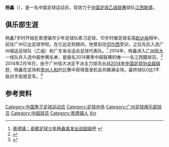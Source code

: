{{Infobox football biography
| name           = 杨鑫
| image          = 
| fullname       = 杨鑫
| height         = {{height|m=1.85}}
| birth_date     = {{birth date and age|1994|1|25|df=y}}
| birth_place    = [[中国|中国]][[江西省|江西省]][[景德镇市|景德镇市]]
| currentclub    = [[广州恒大淘宝足球俱乐部|广州恒大淘宝]]
| clubnumber     = 23
| position       = [[中场|中场]]
| youthyears1    = 
| youthclubs1    = 亿达足球学校
| youthyears2    = 2013
| youthclubs2    = [[广州恒大足球俱乐部|广州恒大]]
| years1         = 2014–
| clubs1         = [[广州恒大淘宝足球俱乐部|广州恒大淘宝]]
| caps1          = 0
| goals1         = 0
| nationalyears1 =  
| nationalteam1  = 
| nationalcaps1  = 
| nationalgoals1 = 
| pcupdate       = 2015年1月1日
}}
'''杨鑫'''（{{bd|1994年|1月25日|||Yang Xin}}），是一名中国足球运动员，现效力于[[中国足球乙级联赛|中国足球乙级联赛]]球队[[江西联盛足球俱乐部|江西联盛]]。

==俱乐部生涯==
杨鑫7岁时开始在景德镇市少年足球队练习足球，10岁时被足球名宿[[赵达裕|赵达裕]]相中，前往广州亿达足球学校。在亿达足校期间，他曾前往[[切尔西足球俱乐部|切尔西]]受训，之后先后入选广州城运足球队（乙组）和广东省全运会足球代表队。<ref>[http://news.jxntv.cn/jiangxi/20140218/74296.shtml 景德镇：瓷都足球少年杨鑫首发出战超级杯] {{webarchive|url=https://web.archive.org/web/20140919032522/http://news.jxntv.cn/jiangxi/20140218/74296.shtml |date=2014-09-19 }}</ref> 2014年，杨鑫进入[[广州恒大足球俱乐部|广州恒大]]一线队并入选中超参赛名单，是报名2014赛季中超联赛的唯一一名江西籍球员。<ref>{{Cite web |url=http://news.163.com/14/0308/08/9MQ5M8B000014Q4P.html |title=恒大小将杨鑫属于江西的1/526 |access-date=2015-05-05 |archive-url=https://web.archive.org/web/20160304131038/http://news.163.com/14/0308/08/9MQ5M8B000014Q4P.html |archive-date=2016-03-04 |dead-url=yes }}</ref> 2014年2月16日，由于广州恒大决定不派主力球员出战[[2014年中国足球协会超级杯|2014年中国足球协会超级杯]]，杨鑫在这场和[[贵州人和足球俱乐部|贵州人和]]的比赛中获得首发机会并踢满全场，最终球队0比1不敌对手屈居亚军。<ref>{{Cite web |url=http://sports.sina.com.cn/j/2014-02-16/15537024503.shtml |title=超级杯-穆斯利致胜头槌 人和1-0胜全替补恒大夺冠 |access-date=2015-05-05 |archive-date=2014-10-21 |archive-url=https://web.archive.org/web/20141021025701/http://sports.sina.com.cn/j/2014-02-16/15537024503.shtml |dead-url=no }}</ref>

==参考资料==
{{reflist}}

{{2014年中超分类名单广州恒大}}
{{2015年中超分类名单广州恒大}}
{{2017年中超分类名单广州恒大}}
{{2018年中乙分类名单江西}}

{{DEFAULTSORT:Yang Xin}}
[[Category:中国男子足球运动员|Category:中国男子足球运动员]]
[[Category:足球中场|Category:足球中场]]
[[Category:广州足球俱乐部球员|Category:广州足球俱乐部球员]]
[[Category:中超球员|Category:中超球员]]
[[Category:景德镇人|Category:景德镇人]]
[[Category:杨姓|Xin]]